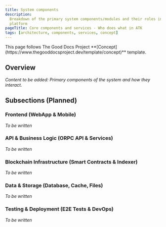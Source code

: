 ```yaml
---
title: System components
description:
  Breakdown of the primary system components/modules and their roles in the
  platform
pageTitle: Core components and services - Who does what in ATK
tags: [architecture, components, services, concept]
---
```


<Callout type="info" title="Template guide">
  This page follows The Good Docs Project
  **[Concept](https://www.thegooddocsproject.dev/template/concept)** template.
</Callout>

## Overview

_Content to be added: Primary components of the system and how they interact._

## Subsections (Planned)

### Frontend (WebApp & Mobile)

_To be written_

### API & Business Logic (ORPC API & Services)

_To be written_

### Blockchain Infrastructure (Smart Contracts & Indexer)

_To be written_

### Data & Storage (Database, Cache, Files)

_To be written_

### Testing & Deployment (E2E Tests & DevOps)

_To be written_
